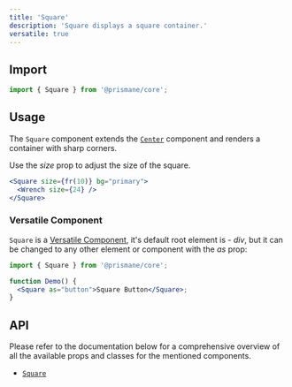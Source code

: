 ---
title: 'Square'
description: 'Square displays a square container.'
versatile: true
---

## Import

```js
import { Square } from '@prismane/core';
```

## Usage

The `Square` component extends the [`Center`](/docs/components/layout/center) component and renders a container with sharp corners.

Use the _size_ prop to adjust the size of the square.

```jsx preview
<Square size={fr(10)} bg="primary">
  <Wrench size={24} />
</Square>
```

### Versatile Component

`Square` is a [Versatile Component](/docs/getting-started/versatile-components), it's default root element is - _div_, but it can be changed to any other element or component with the _as_ prop:

```jsx
import { Square } from '@prismane/core';

function Demo() {
  <Square as="button">Square Button</Square>;
}
```

## API

Please refer to the documentation below for a comprehensive overview of all the available props and classes for the mentioned components.

- [`Square`](/docs/components-api/square-api)
